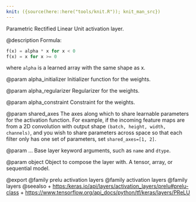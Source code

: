 ```yaml
---
knit: ({source(here::here("tools/knit.R")); knit_man_src})
---
```

Parametric Rectified Linear Unit activation layer.

@description
Formula:
``` python
f(x) = alpha * x for x < 0
f(x) = x for x >= 0
```
where `alpha` is a learned array with the same shape as x.

@param alpha_initializer
Initializer function for the weights.

@param alpha_regularizer
Regularizer for the weights.

@param alpha_constraint
Constraint for the weights.

@param shared_axes
The axes along which to share learnable parameters for the
activation function. For example, if the incoming feature maps are
from a 2D convolution with output shape
`(batch, height, width, channels)`, and you wish to share parameters
across space so that each filter only has one set of parameters,
set `shared_axes=[1, 2]`.

@param ...
Base layer keyword arguments, such as `name` and `dtype`.

@param object
Object to compose the layer with. A tensor, array, or sequential model.

@export
@family prelu activation layers
@family activation layers
@family layers
@seealso
+ <https:/keras.io/api/layers/activation_layers/prelu#prelu-class>
+ <https://www.tensorflow.org/api_docs/python/tf/keras/layers/PReLU>
